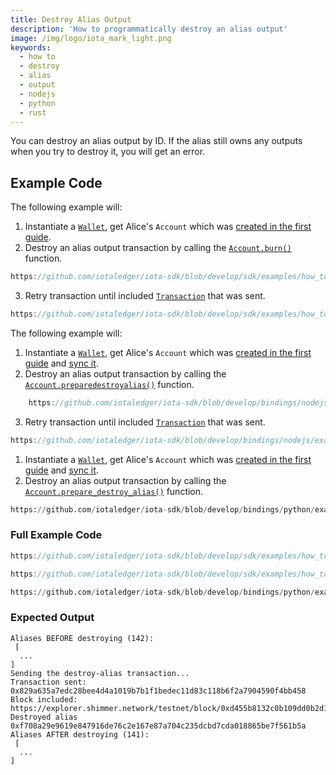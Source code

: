 ```yaml
---
title: Destroy Alias Output
description: 'How to programmatically destroy an alias output'
image: /img/logo/iota_mark_light.png
keywords:
  - how to
  - destroy
  - alias
  - output
  - nodejs
  - python
  - rust
---
```



You can destroy an alias output by ID. If the alias still owns any outputs when you try to destroy it, you will get an error.

## Example Code

<Tabs groupId="language" queryString>
<TabItem value="rust" label="Rust">

The following example will:

1. Instantiate a [`Wallet`](https://docs.rs/iota-sdk/latest/iota_sdk/wallet/core/struct.Wallet.html), get Alice's `Account` which was
   [created in the first guide](../accounts-and-addresses/create-account.mdx).
2. Destroy an alias output transaction by calling the [`Account.burn()`](https://docs.rs/iota-sdk/latest/iota_sdk/wallet/account/struct.Account.html#method.burn) function.

<div className={'hide-code-block-extras'}>

```rust reference
https://github.com/iotaledger/iota-sdk/blob/develop/sdk/examples/how_tos/alias/destroy.rs#L44
```

</div>

3. Retry transaction until included [`Transaction`](https://docs.rs/iota-sdk/latest/iota_sdk/wallet/account/struct.Account.html#method.retry_transaction_until_included) that was sent.

<div className={'hide-code-block-extras'}>

```rust reference
https://github.com/iotaledger/iota-sdk/blob/develop/sdk/examples/how_tos/alias/destroy.rs#L47
```

</div>

</TabItem>
<TabItem value="typescript-node" label="Typescript (Node.js)">

The following example will:

1. Instantiate a [`Wallet`](https://docs.rs/iota-sdk/latest/iota_sdk/wallet/core/struct.Wallet.html), get Alice's `Account` which was
   [created in the first guide](../accounts-and-addresses/create-account.mdx) and [sync it](../accounts-and-addresses/check-balance.mdx).
2. Destroy an alias output transaction by calling the [`Account.preparedestroyalias()`](../../references/nodejs/classes/Account.md#preparedestroyalias) function.

<div className={'hide-code-block-extras'}>

```typescript reference
    https://github.com/iotaledger/iota-sdk/blob/develop/bindings/nodejs/examples/how_tos/alias/destroy.ts#L56
```

</div>

3. Retry transaction until included [`Transaction`](../../references/nodejs/classes/Account.md#retrytransactionuntilincluded) that was sent.

<div className={'hide-code-block-extras'}>

```typescript reference
https://github.com/iotaledger/iota-sdk/blob/develop/bindings/nodejs/examples/how_tos/alias/destroy.ts#L63
```

</div>

</TabItem>
<TabItem value="python" label="Python">

1. Instantiate a [`Wallet`](https://docs.rs/iota-sdk/latest/iota_sdk/wallet/core/struct.Wallet.html), get Alice's `Account` which was
   [created in the first guide](../accounts-and-addresses/create-account.mdx) and [sync it](../accounts-and-addresses/check-balance.mdx).
2. Destroy an alias output transaction by calling the [`Account.prepare_destroy_alias()`](../../references/python/iota_sdk/wallet/account.md#prepare_destroy_alias) function.

<div className={'hide-code-block-extras'}>

```python reference
https://github.com/iotaledger/iota-sdk/blob/develop/bindings/python/examples/how_tos/alias/destroy.py#L25
```

</div>

</TabItem>
</Tabs>

### Full Example Code

<Tabs groupId="language" queryString>
<TabItem value="rust" label="Rust">

```rust reference
https://github.com/iotaledger/iota-sdk/blob/develop/sdk/examples/how_tos/alias_wallet/destroy.rs
```

</TabItem>
<TabItem value="typescript-node" label="Typescript (Node.js)">

```typescript reference
https://github.com/iotaledger/iota-sdk/blob/develop/sdk/examples/how_tos/alias/destroy.rs
```

</TabItem>
<TabItem value="python" label="Python">

```python reference
https://github.com/iotaledger/iota-sdk/blob/develop/bindings/python/examples/how_tos/alias/destroy.py
```

</TabItem>
</Tabs>

### Expected Output

```plaintext
Aliases BEFORE destroying (142):
 [
  ...
]
Sending the destroy-alias transaction...
Transaction sent: 0x829a635a7edc28bee4d4a1019b7b1f1bedec11d83c118b6f2a7904590f4bb458
Block included: https://explorer.shimmer.network/testnet/block/0xd455b8132c0b109dd0b2d1d157c6b1d7275318f69dcf56f536a7b14d9fa17bb3
Destroyed alias 0xf708a29e9619e847916de76c2e167e87a704c235dcbd7cda018865be7f561b5a
Aliases AFTER destroying (141):
 [
  ...
]
```
